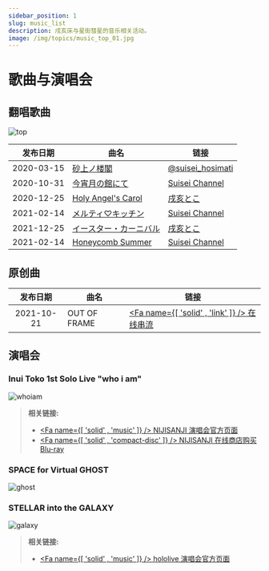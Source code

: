 ```yaml
---
sidebar_position: 1
slug: music_list
description: 戌亥床与星街彗星的音乐相关活动。
image: /img/topics/music_top_01.jpg
---
```



# 歌曲与演唱会

## 翻唱歌曲

![top](/img/topics/music_top_01.jpg)

<!-- prettier-ignore -->
|发布日期|曲名|链接|
|:--:|-----|----|
|2020-03-15|[砂上ノ楼閣](/timeline/2020#first-tokomachi-cover)|[<SNSIcon Name="twitter" /> @suisei_hosimati](https://twitter.com/suisei_hosimati/status/1239146084712083456)|
|2020-10-31|[今宵月の館にて](/timeline/2020#first-tokomachi-cover-mv)|[<SNSIcon /> Suisei Channel](https://youtu.be/vhmFj1owmuk)|
|2020-12-25|[Holy Angel's Carol](/timeline/2020#2nd-tokomachi-cover-mv)|[<SNSIcon /> 戌亥とこ](https://youtu.be/vhmFj1owmu)|
|2021-02-14|[メルティ♡キッチン](/timeline/2021#3rd-tokomachi-cover-mv)|[<SNSIcon /> Suisei Channel](https://youtu.be/KiUvL-rp1zg)|
|2021-12-25|[イースター・カーニバル](/timeline/2021#4th-tokomachi-cover-mv)|[<SNSIcon /> 戌亥とこ](https://youtu.be/edp420amW1s)|
|2021-02-14|[Honeycomb Summer](/timeline/2021#5th-tokomachi-cover-mv)|[<SNSIcon /> Suisei Channel](https://youtu.be/aWv2KjaFqBA)|

## 原创曲

<!-- prettier-ignore -->
|发布日期|曲名|链接|
|:--:|-----|----|
|2021-10-21|OUT OF FRAME|[<Fa name={[ 'solid' , 'link' ]} /> 在线串流](https://cover.lnk.to/oof)|

## 演唱会

### Inui Toko 1st Solo Live "who i am"

![whoiam](/img/topics/music_whoiam.jpg)

<FYI Topic='"who i am"' Desc="/topics/toko_who_i_am" />

> **相关链接:**
>
> - [<Fa name={[ 'solid' , 'music' ]} /> NIJISANJI 演唱会官方页面](https://event.nijisanji.app/inui_whoiam/)
> - [<Fa name={[ 'solid' , 'compact-disc' ]} /> NIJISANJI 在线商店购买 Blu-ray](https://shop.nijisanji.jp/s/niji/item/detail/NJSJ-026)

### SPACE for Virtual GHOST

![ghost](/img/topics/music_ghost.jpg)

<FYI Topic="SPACE for Virtual GHOST" Desc="/topics/suisei_ghost" />

### STELLAR into the GALAXY

![galaxy](/img/topics/music_galaxy.jpg)

<FYI Topic="STELLAR into the GALAXY" Desc="/topics/suisei_galaxy" />

> **相关链接:**
>
> - [<Fa name={[ 'solid' , 'music' ]} /> hololive 演唱会官方页面](https://stellarintothegalaxy.hololive.tv/)
